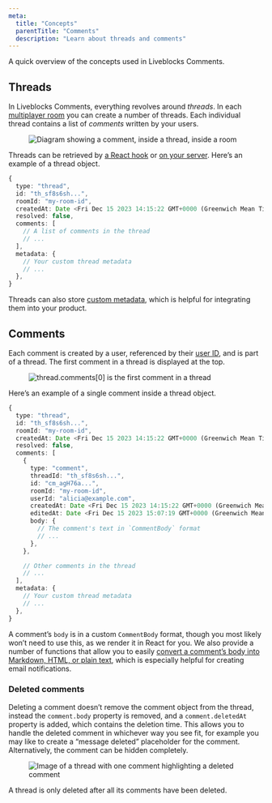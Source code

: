 ```yaml
---
meta:
  title: "Concepts"
  parentTitle: "Comments"
  description: "Learn about threads and comments"
---
```


A quick overview of the concepts used in Liveblocks Comments.

## Threads

In Liveblocks Comments, everything revolves around _threads_. In each
[multiplayer room](/docs/concepts/how-liveblocks-works#Rooms) you can create a
number of threads. Each individual thread contains a list of _comments_ written
by your users.

<Figure>
  <Image
    src="/assets/comments/comment-thread-room-relation.jpg"
    srcDark="/assets/comments/comment-thread-room-relation-dark.jpg"
    alt="Diagram showing a comment, inside a thread, inside a room"
    width={768}
    height={480}
    quality={100}
  />
</Figure>

Threads can be retrieved by
[a React hook](/docs/ready-made-features/comments/hooks#threads-hook) or
[on your server](/docs/api-reference/liveblocks-node#get-rooms-roomId-threads).
Here’s an example of a thread object.

```ts
{
  type: "thread",
  id: "th_sf8s6sh...",
  roomId: "my-room-id",
  createdAt: Date <Fri Dec 15 2023 14:15:22 GMT+0000 (Greenwich Mean Time)>,
  resolved: false,
  comments: [
    // A list of comments in the thread
    // ...
  ],
  metadata: {
    // Your custom thread metadata
    // ...
  },
}
```

Threads can also store
[custom metadata](/docs/ready-made-features/comments/metadata), which is helpful
for integrating them into your product.

## Comments

Each comment is created by a user, referenced by their
[user ID](/docs/ready-made-features/comments/users-and-mentions), and is part of
a thread. The first comment in a thread is displayed at the top.

<Figure>
  <Image
    src="/assets/comments/first-comment-in-thread.jpg"
    srcDark="/assets/comments/first-comment-in-thread-dark.jpg"
    alt="thread.comments[0] is the first comment in a thread"
    width={768}
    height={480}
    quality={100}
  />
</Figure>

Here’s an example of a single comment inside a thread object.

```ts highlight="8-20"
{
  type: "thread",
  id: "th_sf8s6sh...",
  roomId: "my-room-id",
  createdAt: Date <Fri Dec 15 2023 14:15:22 GMT+0000 (Greenwich Mean Time)>,
  resolved: false,
  comments: [
    {
      type: "comment",
      threadId: "th_sf8s6sh...",
      id: "cm_agH76a...",
      roomId: "my-room-id",
      userId: "alicia@example.com",
      createdAt: Date <Fri Dec 15 2023 14:15:22 GMT+0000 (Greenwich Mean Time)>,
      editedAt: Date <Fri Dec 15 2023 15:07:19 GMT+0000 (Greenwich Mean Time)>,
      body: {
        // The comment's text in `CommentBody` format
        // ...
      },
    },

    // Other comments in the thread
    // ...
  ],
  metadata: {
    // Your custom thread metadata
    // ...
  },
}
```

A comment’s `body` is in a custom `CommentBody` format, though you most likely
won’t need to use this, as we render it in React for you. We also provide a
number of functions that allow you to easily
[convert a comment’s body into Markdown, HTML, or plain text](/docs/api-reference/liveblocks-node#stringify-comment-body),
which is especially helpful for creating email notifications.

### Deleted comments

Deleting a comment doesn’t remove the comment object from the thread, instead
the `comment.body` property is removed, and a `comment.deletedAt` property is
added, which contains the deletion time. This allows you to handle the deleted
comment in whichever way you see fit, for example you may like to create a
“message deleted” placeholder for the comment. Alternatively, the comment can be
hidden completely.

<Figure>
  <Image
    src="/assets/comments/comment-deleted.jpg"
    srcDark="/assets/comments/comment-deleted-dark.jpg"
    alt="Image of a thread with one comment highlighting a deleted comment"
    width={768}
    height={480}
    quality={100}
  />
</Figure>

A thread is only deleted after all its comments have been deleted.
